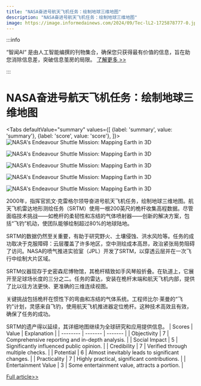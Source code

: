 ```yaml
---
title: "NASA奋进号航天飞机任务：绘制地球三维地图"
description: "NASA奋进号航天飞机任务：绘制地球三维地图"
image: https://image.informedainews.com/2024/09/Tec-lL2-1725878777-0.jpg
---
```



:::info

“智闻AI“ 是由人工智能编撰的刊物集合，确保您只获得最有价值的信息，旨在助您消除信息差，突破信息茧房的局限。  [了解更多 >>](/)

:::

# NASA奋进号航天飞机任务：绘制地球三维地图


<Tabs
	defaultValue="summary"
	values={[
	{label: 'summary', value: 'summary'},
	{label: 'score', value: 'score'},
]}>
<TabItem value="summary">
<img
  src="https://image.informedainews.com/2024/09/Tec-lL2-1725878777-0.jpg"
  alt="NASA's Endeavour Shuttle Mission: Mapping Earth in 3D"
/>

<img
  src="https://image.informedainews.com/2024/09/Tec-1dl-1725878777-1.jpg"
  alt="NASA's Endeavour Shuttle Mission: Mapping Earth in 3D"
/>

<img
  src="https://image.informedainews.com/2024/09/Tec-nfU-1725878777-2.jpg"
  alt="NASA's Endeavour Shuttle Mission: Mapping Earth in 3D"
/>

<img
  src="https://image.informedainews.com/2024/09/Tec-eL3-1725878777-3.jpg"
  alt="NASA's Endeavour Shuttle Mission: Mapping Earth in 3D"
/>

<img
  src="https://image.informedainews.com/2024/09/Tec-pdO-1725878777-4.jpg"
  alt="NASA's Endeavour Shuttle Mission: Mapping Earth in 3D"
/>



2000年，指挥官凯文·克雷格尔领导奋进号航天飞机任务，绘制地球三维地图。航天飞机雷达地形测绘任务（SRTM）使用一根200英尺的桅杆收集高程数据。尽管面临技术挑战——如桅杆的柔韧性和冻结的气体喷射器——创新的解决方案，包括“飞钓”机动，使团队能够绘制超过80%的地球陆地。

SRTM的数据仍然至关重要，有助于研究野火、土壤侵蚀、洪水风险等。任务的成功取决于克服障碍：云层覆盖了许多地区，空中测绘成本高昂，政治紧张局势阻碍了访问。NASA的喷气推进实验室（JPL）开发了SRTM，以穿透云层并在一次飞行中绘制大片区域。

SRTM仪器现存于史密森尼博物馆，其桅杆精致如手风琴般折叠。在轨道上，它展开至足球场长度的三分之二。任务的雷达，安装在桅杆末端和航天飞机内部，提供了比以往方法更快、更准确的三维连续视图。

关键挑战包括桅杆在惯性下的弯曲和冻结的气体系统。工程师比尔·莱曼的“飞钓”计划，灵感来自飞钓，使用航天飞机推进器定位桅杆。这种技术高效且有效，确保了任务的成功。

SRTM的遗产得以延续，其详细地图继续为全球研究和应用提供信息。
</TabItem>
<TabItem value="score">
	| Scores     | Value   | Explanation |
	| -------- | ------- | ------- |
	| Objectivity  | 7    | Comprehensive reporting and in-depth analysis.    |
	| Social Impact | 5     | Significantly influenced public opinion.    |
	| Credibility    | 7    | Verified through multiple checks.    |
	| Potential    | 6    | Almost inevitably leads to significant changes.    |
	| Practicality    | 7    | Highly practical, significant contributions.    |
	| Entertainment Value    | 3    | Some entertainment value, attracts a portion.    |
</TabItem>
</Tabs>

[Full article>>](https://www.cnbeta.com.tw/articles/science/1445041.htm)
